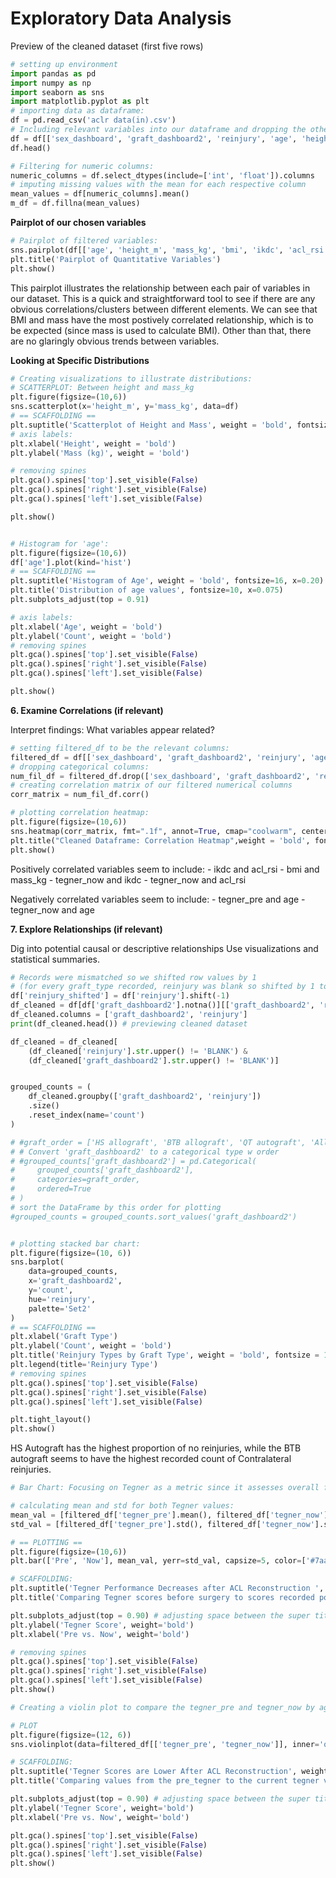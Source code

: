 # Exploratory Data Analysis

Preview of the cleaned dataset (first five rows)
```python
# setting up environment
import pandas as pd
import numpy as np
import seaborn as sns
import matplotlib.pyplot as plt
# importing data as dataframe:
df = pd.read_csv('aclr data(in).csv')
# Including relevant variables into our dataframe and dropping the others:
df = df[['sex_dashboard', 'graft_dashboard2', 'reinjury', 'age', 'height_m', 'mass_kg', 'bmi', 'ikdc', 'acl_rsi', 'tegner_pre', 'tegner_now', 'lsi_ext_isok_60', 'lsi_flex_isok_60']]
df.head()
```

```python
# Filtering for numeric columns:
numeric_columns = df.select_dtypes(include=['int', 'float']).columns
# imputing missing values with the mean for each respective column
mean_values = df[numeric_columns].mean()
m_df = df.fillna(mean_values)
```

**Pairplot of our chosen variables**

```python
# Pairplot of filtered variables:
sns.pairplot(df[['age', 'height_m', 'mass_kg', 'bmi', 'ikdc', 'acl_rsi']], plot_kws={"s": 5})
plt.title('Pairplot of Quantitative Variables')
plt.show()
```
This pairplot illustrates the relationship between each pair of variables in our dataset. This is a quick and straightforward tool to see if there are any obvious correlations/clusters between different elements. We can see that BMI and mass have the most postively correlated relationship, which is to be expected (since mass is used to calculate BMI). Other than that, there are no glaringly obvious trends between variables. 

**Looking at Specific Distributions**
```python
# Creating visualizations to illustrate distributions:
# SCATTERPLOT: Between height and mass_kg
plt.figure(figsize=(10,6))
sns.scatterplot(x='height_m', y='mass_kg', data=df)
# == SCAFFOLDING == 
plt.suptitle('Scatterplot of Height and Mass', weight = 'bold', fontsize = 16, x = 0.29)
# axis labels:
plt.xlabel('Height', weight = 'bold')
plt.ylabel('Mass (kg)', weight = 'bold')

# removing spines
plt.gca().spines['top'].set_visible(False)
plt.gca().spines['right'].set_visible(False)
plt.gca().spines['left'].set_visible(False)

plt.show()


# Histogram for 'age':
plt.figure(figsize=(10,6))
df['age'].plot(kind='hist')
# == SCAFFOLDING == 
plt.suptitle('Histogram of Age', weight = 'bold', fontsize=16, x=0.20)
plt.title('Distribution of age values', fontsize=10, x=0.075)
plt.subplots_adjust(top = 0.91) 

# axis labels:
plt.xlabel('Age', weight = 'bold')
plt.ylabel('Count', weight = 'bold')
# removing spines
plt.gca().spines['top'].set_visible(False)
plt.gca().spines['right'].set_visible(False)
plt.gca().spines['left'].set_visible(False)

plt.show()
```

**6.  Examine Correlations (if relevant)**

Interpret findings: What variables appear related?

```python
# setting filtered_df to be the relevant columns:
filtered_df = df[['sex_dashboard', 'graft_dashboard2', 'reinjury', 'age', 'height_m', 'mass_kg', 'bmi', 'ikdc', 'acl_rsi', 'tegner_pre', 'tegner_now', 'lsi_ext_isok_60', 'lsi_flex_isok_60']]
# dropping categorical columns:
num_fil_df = filtered_df.drop(['sex_dashboard', 'graft_dashboard2', 'reinjury'], axis=1)
# creating correlation matrix of our filtered numerical columns
corr_matrix = num_fil_df.corr()

# plotting correlation heatmap:
plt.figure(figsize=(10,6))
sns.heatmap(corr_matrix, fmt=".1f", annot=True, cmap="coolwarm", center=0)
plt.title("Cleaned Dataframe: Correlation Heatmap",weight = 'bold', fontsize = 18, x=0.21)
plt.show()
```

Positively correlated variables seem to include:
- ikdc and acl_rsi
- bmi and mass_kg
- tegner_now and ikdc
- tegner_now and acl_rsi

Negatively correlated variables seem to include:
- tegner_pre and age
- tegner_now and age

**7. Explore Relationships (if relevant)**

Dig into potential causal or descriptive relationships 
Use visualizations and statistical summaries.

```python
# Records were mismatched so we shifted row values by 1 
# (for every graft_type recorded, reinjury was blank so shifted by 1 to match)
df['reinjury_shifted'] = df['reinjury'].shift(-1)
df_cleaned = df[df['graft_dashboard2'].notna()][['graft_dashboard2', 'reinjury_shifted']]
df_cleaned.columns = ['graft_dashboard2', 'reinjury']
print(df_cleaned.head()) # previewing cleaned dataset

df_cleaned = df_cleaned[
    (df_cleaned['reinjury'].str.upper() != 'BLANK') &
    (df_cleaned['graft_dashboard2'].str.upper() != 'BLANK')]


grouped_counts = (
    df_cleaned.groupby(['graft_dashboard2', 'reinjury'])
    .size()
    .reset_index(name='count')
)

# #graft_order = ['HS allograft', 'BTB allograft', 'QT autograft', 'Allograft', 'Other']
# # Convert 'graft_dashboard2' to a categorical type w order
# #grouped_counts['graft_dashboard2'] = pd.Categorical(
#     grouped_counts['graft_dashboard2'],
#     categories=graft_order,
#     ordered=True
# )
# sort the DataFrame by this order for plotting
#grouped_counts = grouped_counts.sort_values('graft_dashboard2')


# plotting stacked bar chart:
plt.figure(figsize=(10, 6))
sns.barplot(
    data=grouped_counts,
    x='graft_dashboard2',
    y='count',
    hue='reinjury',
    palette='Set2'
)
# == SCAFFOLDING == 
plt.xlabel('Graft Type')
plt.ylabel('Count', weight = 'bold')
plt.title('Reinjury Types by Graft Type', weight = 'bold', fontsize = 16, x = 0.2)
plt.legend(title='Reinjury Type')
# removing spines
plt.gca().spines['top'].set_visible(False)
plt.gca().spines['right'].set_visible(False)
plt.gca().spines['left'].set_visible(False)

plt.tight_layout()
plt.show()
```

HS Autograft has the highest proportion of no reinjuries, while the BTB autograft seems to have the highest recorded count of Contralateral reinjuries.

```python
# Bar Chart: Focusing on Tegner as a metric since it assesses overall functionality

# calculating mean and std for both Tegner values:
mean_val = [filtered_df['tegner_pre'].mean(), filtered_df['tegner_now'].mean()]
std_val = [filtered_df['tegner_pre'].std(), filtered_df['tegner_now'].std()]

# == PLOTTING ==
plt.figure(figsize=(10,6))
plt.bar(['Pre', 'Now'], mean_val, yerr=std_val, capsize=5, color=['#7aa095', '#bf8b85'], alpha=0.6)

# SCAFFOLDING:
plt.suptitle('Tegner Performance Decreases after ACL Reconstruction ', weight='bold', fontsize=16, x = 0.46)
plt.title('Comparing Tegner scores before surgery to scores recorded post-surgery', fontsize=12, x = 0.36)

plt.subplots_adjust(top = 0.90) # adjusting space between the super title and the title
plt.ylabel('Tegner Score', weight='bold')
plt.xlabel('Pre vs. Now', weight='bold')

# removing spines
plt.gca().spines['top'].set_visible(False)
plt.gca().spines['right'].set_visible(False)
plt.gca().spines['left'].set_visible(False)
plt.show()
```

```python
# Creating a violin plot to compare the tegner_pre and tegner_now by age:

# PLOT
plt.figure(figsize=(12, 6))
sns.violinplot(data=filtered_df[['tegner_pre', 'tegner_now']], inner='quartile')

# SCAFFOLDING:
plt.suptitle('Tegner Scores are Lower After ACL Reconstruction', weight='bold', fontsize=16, x = 0.365)
plt.title('Comparing values from the pre_tegner to the current tegner values', fontsize=12, x = 0.27)

plt.subplots_adjust(top = 0.90) # adjusting space between the super title and the title
plt.ylabel('Tegner Score', weight='bold')
plt.xlabel('Pre vs. Now', weight='bold')

plt.gca().spines['top'].set_visible(False)
plt.gca().spines['right'].set_visible(False)
plt.gca().spines['left'].set_visible(False)
plt.show()
```

